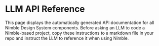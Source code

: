 
<Meta title="LLM API Reference" />

# LLM API Reference

This page displays the automatically generated API documentation for all Nimble Design System components.
Before asking an LLM to code a Nimble-based project, copy these instructions to a markdown file in your 
repo and instruct the LLM to reference it when using Nimble.

<div dangerouslySetInnerHTML={{ __html: LLMStories.ApiReference.render().outerHTML }} />

<ApiReference />
